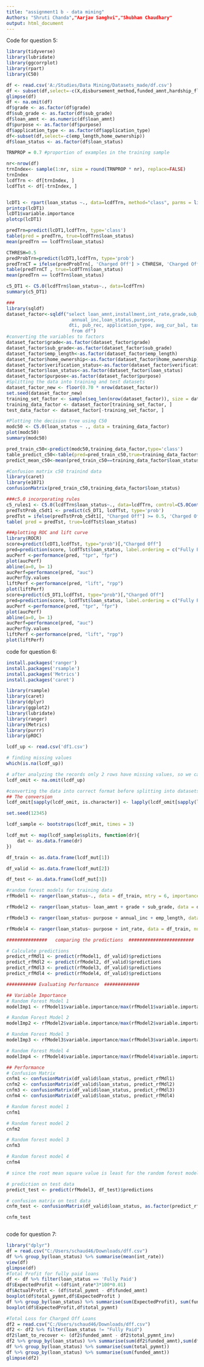 ---
title: "assignment1 b - data mining"
Authors: "Shruti Chanda","Aarjav Sanghvi","Shubham Chaudhary"
output: html_document
---

Code for question 5:
```{r}
library(tidyverse)
library(lubridate)
library(ggcorrplot)
library(rpart)
library(C50)

df <- read.csv('A:/Studies/Data Mining/Datasets_made/df.csv')
df <- subset(df,select=-c(X,disbursement_method,funded_amnt,hardship_flag, percent_bc_gt_75,bc_util,bc_open_to_buy,pymnt_plan, mths_since_recent_bc,title,debt_settlement_flag,total_rev_hi_lim,total_bc_limit,mo_sin_old_rev_tl_op,total_il_high_credit_limit,mo_sin_rcnt_rev_tl_op,total_acc,num_il_tl,num_sats,acc_open_past_24mths,num_rev_accts,num_bc_sats,num_op_rev_tl,num_actv_rev_tl,num_rev_tl_bal_gt_0,num_bc_tl,num_actv_bc_tl,mo_sin_rcnt_tl,mo_sin_old_il_acct,acc_now_delinq,num_accts_ever_120_pd, verification_status,mort_acc,pct_tl_nvr_dlq,earliest_cr_line,tot_hi_cred_lim,total_bal_ex_mort,initial_list_status,pub_rec_bankruptcies,term))
glimpse(df)
df <- na.omit(df)
df$grade <- as.factor(df$grade)
df$sub_grade <- as.factor(df$sub_grade)
df$loan_amnt <- as.numeric(df$loan_amnt)
df$purpose <- as.factor(df$purpose)
df$application_type <- as.factor(df$application_type)
df<-subset(df,select=-c(emp_length,home_ownership))
df$loan_status <- as.factor(df$loan_status)

TRNPROP = 0.7 #proportion of examples in the training sample

nr<-nrow(df)
trnIndex<- sample(1:nr, size = round(TRNPROP * nr), replace=FALSE)
trnIndex
lcdfTrn <- df[trnIndex, ]
lcdfTst <- df[-trnIndex, ]


lcDT1 <- rpart(loan_status ~., data=lcdfTrn, method="class", parms = list(split = "information"), control = rpart.control(cp=0.0001, minsplit = 50))
printcp(lcDT1)
lcDT1$variable.importance
plotcp(lcDT1)

predTrn=predict(lcDT1,lcdfTrn, type='class')
table(pred = predTrn, true=lcdfTrn$loan_status)
mean(predTrn == lcdfTrn$loan_status)

CTHRESH=0.5
predProbTrn=predict(lcDT1,lcdfTrn, type='prob')
predTrnCT = ifelse(predProbTrn[, 'Charged Off'] > CTHRESH, 'Charged Off', 'Fully Paid')
table(predTrnCT , true=lcdfTrn$loan_status)
mean(predTrn == lcdfTrn$loan_status)

c5_DT1 <- C5.0(lcdfTrn$loan_status~., data=lcdfTrn)
summary(c5_DT1)

###
library(sqldf)
dataset_factor<-sqldf("select loan_amnt,installment,int_rate,grade,sub_grade,
                        annual_inc,loan_status,purpose,
                       dti, pub_rec, application_type, avg_cur_bal, tax_liens
                        from df")
#converting the variables to factors
dataset_factor$grade<-as.factor(dataset_factor$grade)
dataset_factor$sub_grade<-as.factor(dataset_factor$sub_grade)
dataset_factor$emp_length<-as.factor(dataset_factor$emp_length)
dataset_factor$home_ownership<-as.factor(dataset_factor$home_ownership)
dataset_factor$verification_status<-as.factor(dataset_factor$verification_status)
dataset_factor$loan_status<-as.factor(dataset_factor$loan_status)
dataset_factor$purpose<-as.factor(dataset_factor$purpose)
#Splitting the data into training and test datasets
dataset_factor_new <- floor(0.70 * nrow(dataset_factor))
set.seed(dataset_factor_new)
training_set_factor <- sample(seq_len(nrow(dataset_factor)), size = dataset_factor_new)
training_data_factor <- dataset_factor[training_set_factor, ]
test_data_factor <- dataset_factor[-training_set_factor, ]

#Plotting the decision tree using C50
modc50 <- C5.0(loan_status ~ ., data = training_data_factor)
plot(modc50)
summary(modc50)

pred_train_c50<-predict(modc50,training_data_factor,type='class')
table_predict_c50<-table(pred=pred_train_c50,true=training_data_factor$loan_status)
predict_mean_c50<-mean(pred_train_c50==training_data_factor$loan_status)

#Confusion matrix c50 trainind data
library(caret)
library(e1071)
confusionMatrix(pred_train_c50,training_data_factor$loan_status)

###c5.0 incorporating rules
c5_rules1 <- C5.0(lcdfTrn$loan_status~., data=lcdfTrn, control=C5.0Control(minCases=10), rules=TRUE)
predTstProb_c5dt1 <- predict(c5_DT1, lcdfTst, type='prob')
predTst = ifelse(predTstProb_c5dt1[, "Charged Off"] >= 0.5, 'Charged Off', 'Fully Paid')
table( pred = predTst, true=lcdfTst$loan_status)

###plotting ROC and lift curve
library(ROCR)
score=predict(lcDT1,lcdfTst, type="prob")[,"Charged Off"]
pred=prediction(score, lcdfTst$loan_status, label.ordering = c("Fully Paid", "Charged Off"))
aucPerf <-performance(pred, "tpr", "fpr")
plot(aucPerf)
abline(a=0, b= 1)
aucPerf=performance(pred, "auc")
aucPerf@y.values
liftPerf <-performance(pred, "lift", "rpp")
plot(liftPerf)
score=predict(c5_DT1,lcdfTst, type="prob")[,"Charged Off"]
pred=prediction(score, lcdfTst$loan_status, label.ordering = c("Fully Paid", "Charged Off"))
aucPerf <-performance(pred, "tpr", "fpr")
plot(aucPerf)
abline(a=0, b= 1)
aucPerf=performance(pred, "auc")
aucPerf@y.values
liftPerf <-performance(pred, "lift", "rpp")
plot(liftPerf)

```


code for question 6:
```{r}
install.packages('ranger')
install.packages('rsample')
install.packages('Metrics')
install.packages('caret')

library(rsample)
library(caret)
library(dplyr)
library(ggplot2)
library(lubridate)
library(ranger)
library(Metrics)
library(purrr)
library(pROC)

lcdf_up <- read.csv('df1.csv')

# finding missing values
which(is.na(lcdf_up))

# after analyzing the records only 2 rows have missing values, so we can eliminate them
lcdf_omit <- na.omit(lcdf_up)

#converting the data into correct format before splitting into datasets for random forest
## The conversion
lcdf_omit[sapply(lcdf_omit, is.character)] <- lapply(lcdf_omit[sapply(lcdf_omit, is.character)], as.factor)

set.seed(12345)

lcdf_sample <- bootstraps(lcdf_omit, times = 3)

lcdf_mut <- map(lcdf_sample$splits, function(dr){
    dat <- as.data.frame(dr)
})

df_train <- as.data.frame(lcdf_mut[1])

df_valid <- as.data.frame(lcdf_mut[2])

df_test <- as.data.frame(lcdf_mut[3])

#random forest models for training data
rfModel1 <- ranger(loan_status~., data = df_train, mtry = 6, importance='impurity', probability = FALSE)

rfModel2 <- ranger(loan_status~ loan_amnt + grade + sub_grade, data = df_train, num.trees=1000, importance='impurity', probability = FALSE)

rfModel3 <- ranger(loan_status~ purpose + annual_inc + emp_length, data = df_train, num.trees=500, importance='impurity', probability = FALSE)

rfModel4 <- ranger(loan_status~ purpose + int_rate, data = df_train, num.trees=1000, importance='impurity', probability = FALSE)

###############   comparing the predictions  ########################

# Calculate predictions
predict_rfMdl1 <- predict(rfModel1, df_valid)$predictions
predict_rfMdl2 <- predict(rfModel2, df_valid)$predictions
predict_rfMdl3 <- predict(rfModel3, df_valid)$predictions
predict_rfMdl4 <- predict(rfModel4, df_valid)$predictions

########### Evaluating Performance  #############

## Variable Importance 
# Random Forest Model 1
modelImp1 <- rfModel1$variable.importance/max(rfModel1$variable.importance)

# Random Forest Model 2
modelImp2 <- rfModel2$variable.importance/max(rfModel2$variable.importance)

# Random Forest Model 3
modelImp3 <- rfModel3$variable.importance/max(rfModel3$variable.importance)

# Random Forest Model 4
modelImp4 <- rfModel4$variable.importance/max(rfModel4$variable.importance)

## Performance
# Confusion Matrix
cnfm1 <- confusionMatrix(df_valid$loan_status, predict_rfMdl1)
cnfm2 <- confusionMatrix(df_valid$loan_status, predict_rfMdl2)
cnfm3 <- confusionMatrix(df_valid$loan_status, predict_rfMdl3)
cnfm4 <- confusionMatrix(df_valid$loan_status, predict_rfMdl4)

# Random forest model 1
cnfm1

# Random forest model 2
cnfm2

# Random forest model 3
cnfm3

# Random forest model 4
cnfm4

# since the root mean square value is least for the random forest model 3 and confusion matrix's accuracy for random forest model 3 high. - We pick /Random forest model 3 and analyze the test data on the model

# prediction on test data
predict_test <- predict(rfModel3, df_test)$predictions

# confusion matrix on test data
cnfm_test <- confusionMatrix(df_valid$loan_status, as.factor(predict_rfMdl3))

cnfm_test



```


code for question 7:
```{r}
library("dplyr")
df = read.csv("C:/Users/schaud46/Downloads/dff.csv")
df %>% group_by(loan_status) %>% summarise(mean(int_rate))
view(df)
glimpse(df)
#Total Profit for fully paid loans
df <- df %>% filter(loan_status == 'Fully Paid')
df$ExpectedProfit <-(df$int_rate*3*100*0.01)
df$ActualProfit <- (df$total_pymnt - df$funded_amnt)
boxplot(df$total_pymnt,df$ExpectedProfit )
df %>% group_by(loan_status) %>% summarise(sum(ExpectedProfit), sum(funded_amnt))
boxplot(df$ExpectedProfit,df$total_pymnt)

#Total Loss for Charged Off Loans
df2 = read.csv("C:/Users/schaud46/Downloads/dff.csv")
df2 <- df2 %>% filter(loan_status != "Fully Paid") 
df2$lamt_to_recover <- (df2$funded_amnt - df2$total_pymnt_inv)
df2 %>% group_by(loan_status) %>% summarise(sum(df2$funded_amnt),sum(df2$lamt_to_recover), sum(df2$total_pymnt))
df %>% group_by(loan_status) %>% summarise(sum(total_pymnt))
df %>% group_by(loan_status) %>% summarise(sum(funded_amnt))
glimpse(df2)
```

